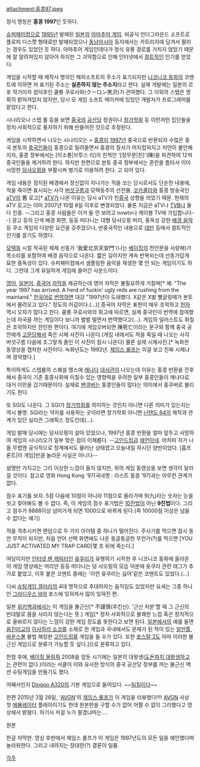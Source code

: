 attachment:홍콩97.jpeg

정식 명칭은 '''홍콩 1997'''인 듯하다.

[[슈퍼패미컴]]으로 [[1995년]] 발매된 [[일본]]의 [[인디 게임|아마추어 게임]]. 비공식 언더그라운드 소프트로 플로피 디스켓 형태로만 발매되었으나 [[동남아시아]] 등지에서는 카트리지에 담겨서 팔리는 경우도 있었던 듯 하다. 아마추어 게임인데다가 정식 유통 경로를 거치지 않았기 때문에 잘 알려져있지 않아야 하지만 그 괴악함으로 인해 인터넷에서 [[컬트]]적인 인기를 얻었다.

게임을 시작할 때 제작사 명의인 해피소프트의 주소가 표기되지만 [[니코니코 동화]]의 코멘트에 의하면 저 표기된 주소는 '''실존하지 않는 주소지'''라고 한다. 실제 개발에는 일본의 르포 작가이자 컴덕후인 쿨롱 쿠로사와(クーロン黒沢)가 관여했다. 그 이외의 스탭은 명확히 밝혀져있지 않지만, 당시 모 게임 소프트 메이커에 있었던 개발자가 프로그래머를 맡았다고 한다.

시나리오나 스탭 롤 등을 보면 [[중국]]의 [[공산당]] 정권이나 [[창가학회]] 등 이런저런 집단들을 정치·사회적으로 풍자하기 위해 만들어진 것으로 추정된다.

게임을 시작하면서 나오는 시나리오는
> [[홍콩]]이 [[1997년]] 중국으로 반환되자 수많은 중국 본토의 [[중국인]]들이 홍콩으로 밀려들면서 홍콩의 질서가 어지럽혀지고 치안이 불안해지자, 홍콩 정부에서는 [이소룡|브루스 리]의 친척인 '[정무문|친]'(陳)을 파견하여 12억 중국인들을 제거하려 한다. 하지만 한편으로 본토 중국 정부에서는 혼란을 틈타서 이미 사망한 [[덩샤오핑]]을 부활시켜 병기로 이용하려 한다.
고 되어 있다.

게임 내용은 정지된 배경에서 정신없이 지나가는 적을 쏘는 당시로서도 단순한 내용에, 적을 죽이면 표시되는 사각 [[버섯구름]]과 모택동주의 선전물, [[코카콜라]]와 홍콩 방송국인 [[aTV]]의 舊 로고[* [[aTV]]가 나온 이유는 당시 aTV가 친[[중국]] 성향을 띄었기 때문. 현재의 aTV 로고는 이미 2007년 10월 8일 이후로 변경되었다. 물론 지금은 aTV나 [[TVB]]나 둘 다 친중. --그리고 홍콩 사람들은 이거 둘 안 보려고 nowtv나 케이블 TV에 가입합니다--] 광고 등의 단색 배경 화면, 둥둥 떠다니는 대형 덩샤오핑 머리, 중독성 강한 [[배경 음악]] 등 쿠소 게임의 다양한 요건을 갖추었으나, 반중국적인 내용으로 [[대만]] 등에서 컬트적인 인기를 끌기도 하였다.

[[모택동]] 시절 작곡된 체제 선동가 '我愛北京天安門'(나는 [[베이징]]의 천안문을 사랑해)가 목소리를 포함하여 배경 음악으로 나온다. 짧은 길이지만 계속 반복되는데 선동가답게 묘한 중독성이 있다. 슈퍼패미컴에서 샘플링한 음악을 재생한 몇 안 되는 게임이기도 하다. 그런데 그게 유일하게 게임에 들어간 사운드이다.

[[영어]], [[일본어]], [[중국어]] [[자막]]을 제공하는데 영어 자막은 불필요하게 거칠며[* 예: "The year 1997 has arrived. A herd of fuckin' ugly reds are rushing from the mainland." [[한국어]]로 [[번역]]하면 대강 "1997년이 도래했다. X같은 X발 빨글링떼가 본토에서 몰려오고 있다." 정도의 어감이다.(…)] 중국어 자막은 표현이 매우 조악하고 [[한자]] 역시 오자가 많다고 한다. 쿨롱 쿠로사와의 회고에 따르면, 실제 중국인이 번역에 참여했는데 자국을 까는 게임이다 보니까 벌벌 떨면서 번역했다고(…). 게임의 일러스트도 화질은 조악하지만 잔인한 편이다. 여기에 게임오버되면 陳死亡이라는 문구와 함께 중국 공안에게 [[고문]]당해서 죽은 시체 사진이 나온다.(게임 내에서도 적을 죽일 때 나오는 사각 버섯구름 다음에 조그맣게 줄인 이 사진이 잠시 나온다) 물론 실제 시체사진.[* 녹화한 동영상을 캡처한 사진이다. 녹화년도는 1992년. [[제임스 롤프]]는 이걸 보고 진짜 시체냐며 경악했다.]

특이하게도 스텝롤의 스폐셜 땡스에 [[캐나다]] [[대사관]]이 나오는데 이유는 홍콩 반환을 전후해서 중국이 기존 홍콩사회에 미칠수 있는 영향력을 우려한 일부 홍콩인들이 캐나다로 대거 이민을 갔기때문이다. 실제로 [[밴쿠버]]는 홍콩인들이 많다는 의미에서 홍쿠버로 불리기도 한다.

또 SGI도 나온다. 그 SGI가 [[창가학회]]를 의미하는 것인지 아니면 다른 의미가 있는지는 역시 불명. SGI라는 약자를 사용하는 곳이라면 창가학회 아니면 [[닌텐도 64]]의 제작과 관계가 있던 실리콘 그래픽스 정도인데(…).

게임 발매 당시에는 덩샤오핑이 살아 있었으나, 1997년 홍콩 반환을 얼마 앞두고 사망하여 게임의 시나리오가 일부 맞은 점이 이채롭다. --[[고인드립]]급 [[예언]]이네. 어차피 저거 나올 무렵엔 공식적으로 정계에서도 물러난 상태였고 오늘내일 하시던 양반이었다. [홈프론트|이 게임]만큼 놀라운 사실은 아니다--

{{{#!HTML
<iframe width="420" height="315" src="https://www.youtube.com/embed/oka1XfJuSc8?rel=0" frameborder="0" allowfullscreen></iframe>
}}}
설명만 가지고는 그리 이상한 느낌이 들지 않지만, 위의 게임 동영상을 보면 생각이 달라질 것이다. 참고로 영화 Hong Kong '97(국내명 : 라스트 홍콩 '97)과는 아무런 관계가 없다.

점수 표기를 보자. 5점 다음에 10점이 아니라 11점으로 올라가며 9(九)라는 숫자는 눈을 씻고 찾아봐도 볼 수 없다. 즉, 이 게임의 점수 표기법은 [[10진법]]이 아닌 '''9진법'''이다. 그리고 점수가 8888이상 넘어가게 되면 1000으로 바뀌게 된다.(즉 10000점 이상은 넘을 수 없다는 얘기)

적을 격추시키면 랜덤으로 두 가지 아이템 중 하나가 떨어진다. 주사기를 먹으면 잠시 동안 무적이 되지만, 처음 언어 선택 화면에도 나온 동글동글한 무언가(?)를 먹으면 [YOU JUST ACTIVATED MY TRAP CARD|몇 초 뒤에 죽는다.]

여담이지만 [[인터넷 팬 캐릭터]]인 [[윳쿠리]]가 유행하기 시작한 후 니코니코 동화에 올라온 이 게임 영상에는 머리만 둥둥 떠다니는 덩 샤오핑의 모습 덕분에 윳쿠리 관련 태그가 추가로 붙었고, 이후 붙은 코멘트 중에는 '이런 윳쿠리는 싫어'같은 코멘트도 있었다.(…)

디씨 [[슈팅게임 갤러리]]의 4대 명작으로 추대하자는 움직임도 있었지만 요새는 그중 하나인 [[그라디우스 III]]의 포스에 잊혀져서 많이 잊혀진 편.

일본 [[위키백과]]에서는 이 게임을 불근신[* 不謹慎(후킨신). '근신 처분'할 때 그 근신의 반대말로 몸을 사리지 않는다는 뜻.] 게임[* 정치·사회적으로 불쾌한 느낌 혹은 정치적으로 올바르지 않다는 느낌이 강한 게임 정도를 뜻한다고 보면 된다. [[일본]]에서의 예를 들면 [[옴진리교]]의 [[이사하라 쇼코]]를 소재로 한 게임과 국내에서도 문제가 된 적이 있는 [[RPG 만들기 시리즈|알만툴]], [[바운스볼]] 불법 해킹판 [[고인드립]]류 게임을 들 수가 있다. 또한 [[포스탈 2]]도 아마 이러한 불근신 게임으로 분류가 가능할 듯 싶다.]으로 분류하고 있다.

한참 후에, [[베이징 올림픽]] 2008을 앞둔 시기에는 일본의 대왕생([[도돈파치 대왕생]]하고는 관련이 없다.)이라는 서클이 이와 유사한 방식의 중국 공산당 정부를 까는 불근신 액션 슈팅게임을 만들기도 했다.

어째서인지 [[Dingoo A320]]의 기본 게임으로 들어있다. ~~[[팀킬]]이다~~

한편 2015년 3월 26일, '[[The Angry Video Game Nerd|AVGN]]'의 [[제임스 롤프]]가 이 게임을 리뷰했다!!!! [[The Angry Video Game Nerd|AVGN]] 사상 첫 [[에뮬레이터]] 플레이이기도 한데 원본판을 구할 수가 없어 어쩔 수 없이 그리했다고 영상에서 밝혔다. 하기사 저걸 누가 팔겠냐마는....

{{{#!HTML
<iframe width="560" height="315" src="https://www.youtube.com/embed/M_aXcH1zDEE?rel=0" frameborder="0" allowfullscreen></iframe>
}}}
원본

{{{#!HTML
<embed src="http://www.tagstory.com/player/basic/100641472" width="730" height="402" name="100641472" allowScriptAccess="always" allowNetworking="all" allowFullScreen="true" type="application/x-shockwave-flash" pluginspage="http://www.adobe.com/go/getflashplayer" />
}}}
한글 자막판. 영상 후반에서 제임스 롤프가 이 게임은 1997년도의 모든 일을 예언했다며 놀라워한다. 그리고 내려지는 장대한(?) 결론이 일품.

[[각주]]
